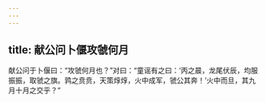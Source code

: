 ```yaml
---
---
---
```

title: 献公问卜偃攻虢何月
---


献公问于卜偃曰：“攻虢何月也？”对曰：“童谣有之曰：‘丙之晨，龙尾伏辰，均服振振，取虢之旗。鹑之贲贲，天策焞焞，火中成军，虢公其奔！’火中而旦，其九月十月之交乎？”

